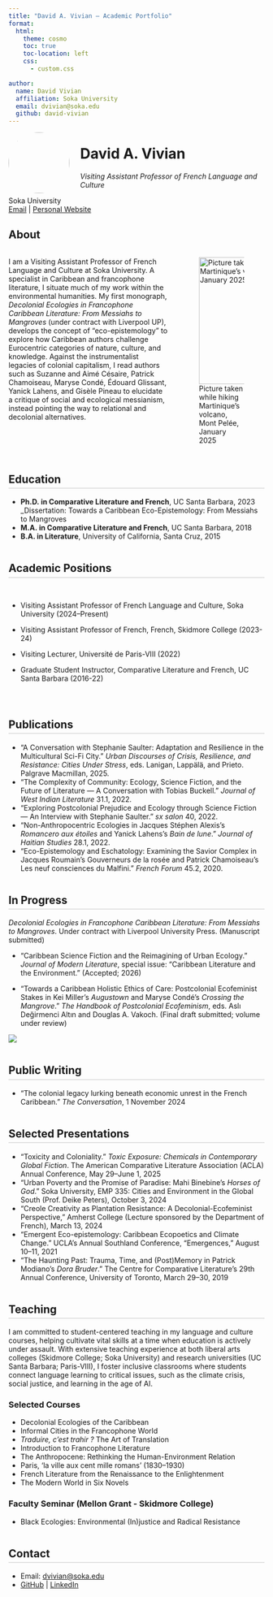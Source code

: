 ```yaml
---
title: "David A. Vivian — Academic Portfolio"
format:
  html:
    theme: cosmo
    toc: true
    toc-location: left
    css: 
      - custom.css

author:
  name: David Vivian
  affiliation: Soka University
  email: dvivian@soka.edu
  github: david-vivian
---
```


![](data/imgs/headshot.png){fig-align="left" width=120px style="border-radius: 50%; margin-right: 1.5em; float: left;"}


# David A. Vivian
_Visiting Assistant Professor of French Language and Culture_

Soka University  
[Email](mailto:dvivian@soka.edu) | [Personal Website](https://david-vivian.github.io)


## About
::: columns
:::: {.column width="65%"}
I am a Visiting Assistant Professor of French Language and Culture at Soka University. A specialist in Caribbean and francophone literature, I situate much of my work within the environmental humanities. My first monograph, _Decolonial Ecologies in Francophone Caribbean Literature: From Messiahs to Mangroves_ (under contract with Liverpool UP), develops the concept of “eco-epistemology” to explore how Caribbean authors challenge Eurocentric categories of nature, culture, and knowledge. Against the instrumentalist legacies of colonial capitalism, I read authors such as Suzanne and Aimé Césaire, Patrick Chamoiseau, Maryse Condé, Édouard Glissant, Yanick Lahens, and Gisèle Pineau to elucidate a critique of social and ecological messianism, instead pointing the way to relational and decolonial alternatives.
::::

:::: {.column width="35%"}
![Picture taken while hiking Martinique’s volcano, Mont Pelée, January 2025](data/imgs/martinique-volcano.png){fig-align="center" width=250px}
::::
:::


## Education {.section-title}

- **Ph.D. in Comparative Literature and French**, UC Santa Barbara, 2023  
  _Dissertation: Towards a Caribbean Eco-Epistemology: From Messiahs to Mangroves
- **M.A. in Comparative Literature and French**, UC Santa Barbara, 2018
- **B.A. in Literature**, University of California, Santa Cruz, 2015


## Academic Positions {.section-title}

::: columns
- Visiting Assistant Professor of French Language and Culture, Soka University (2024–Present)  
 
- Visiting Assistant Professor of French, French, Skidmore College (2023-24)  

- Visiting Lecturer, Université de Paris-VIII (2022)
  
- Graduate Student Instructor, Comparative Literature and French, UC Santa Barbara (2016-22)
  

:::


## Publications {.section-title}

- "A Conversation with Stephanie Saulter: Adaptation and Resilience in the Multicultural Sci-Fi City." _Urban Discourses of Crisis, Resilience, and Resistance: Cities Under Stress_, eds. Lanigan, Lappälä, and Prieto. Palgrave Macmillan, 2025.
- "The Complexity of Community: Ecology, Science Fiction, and the Future of Literature — A Conversation with Tobias Buckell." _Journal of West Indian Literature_ 31.1, 2022.
- "Exploring Postcolonial Prejudice and Ecology through Science Fiction — An Interview with Stephanie Saulter." _sx salon_ 40, 2022.
- "Non-Anthropocentric Ecologies in Jacques Stéphen Alexis’s _Romancero aux étoiles_ and Yanick Lahens’s _Bain de lune_." _Journal of Haitian Studies_ 28.1, 2022.
- "Eco-Epistemology and Eschatology: Examining the Savior Complex in Jacques Roumain’s Gouverneurs de la rosée and Patrick Chamoiseau’s Les neuf consciences du Malfini." _French Forum_ 45.2, 2020.


## In Progress {.section-title}

_Decolonial Ecologies in Francophone Caribbean Literature: From Messiahs to Mangroves_. Under contract with Liverpool University Press. (Manuscript submitted)

- "Caribbean Science Fiction and the Reimagining of Urban Ecology." _Journal of Modern Literature_, special issue: “Caribbean Literature and the Environment.” (Accepted; 2026)

- "Towards a Caribbean Holistic Ethics of Care: Postcolonial Ecofeminist Stakes in Kei Miller’s _Augustown_ and Maryse Condé’s _Crossing the Mangrove_." _The Handbook of Postcolonial Ecofeminism_, eds. Aslı Değirmenci Altın and Douglas A. Vakoch. (Final draft submitted; volume under review)

::: {.column-page}
![](data/imgs/bog.png)
:::


## Public Writing {.section-title}

- "The colonial legacy lurking beneath economic unrest in the French Caribbean." _The Conversation_, 1 November 2024


## Selected Presentations {.section-title}

- "Toxicity and Coloniality." _Toxic Exposure: Chemicals in Contemporary Global Fiction_. The American Comparative Literature Association (ACLA) Annual Conference, May 29–June 1, 2025
- "Urban Poverty and the Promise of Paradise: Mahi Binebine’s _Horses of God_." Soka University, EMP 335: Cities and Environment in the Global South (Prof. Deike Peters), October 3, 2024
- "Creole Creativity as Plantation Resistance: A Decolonial-Ecofeminist Perspective," Amherst College (Lecture sponsored by the Department of French), March 13, 2024
- "Emergent Eco-epistemology: Caribbean Ecopoetics and Climate Change." UCLA’s Annual Southland Conference, “Emergences,” August 10–11, 2021
- "The Haunting Past: Trauma, Time, and (Post)Memory in Patrick Modiano’s _Dora Bruder_." The Centre for Comparative Literature’s 29th Annual Conference, University of Toronto, March 29–30, 2019


## Teaching {.section-title}

I am committed to student-centered teaching in my language and culture courses, helping cultivate vital skills at a time when education is actively under assault. With extensive teaching experience at both liberal arts colleges (Skidmore College; Soka University) and research universities (UC Santa Barbara; Paris-VIII), I foster inclusive classrooms where students connect language learning to critical issues, such as the climate crisis, social justice, and learning in the age of AI.

### Selected Courses
- Decolonial Ecologies of the Caribbean
- Informal Cities in the Francophone World
- _Traduire, c’est trahir ?_ The Art of Translation
- Introduction to Francophone Literature
- The Anthropocene: Rethinking the Human-Environment Relation
- Paris, ‘la ville aux cent mille romans’ (1830–1930)
- French Literature from the Renaissance to the Enlightenment
- The Modern World in Six Novels

### Faculty Seminar (Mellon Grant - Skidmore College)
- Black Ecologies: Environmental (In)justice and Radical Resistance


## Contact {.section-title}

- Email: [dvivian@soka.edu](mailto:dvivian@soka.edu)
- [GitHub](https://github.com/david-vivian) | [LinkedIn](https://linkedin.com/in/david-vivian)

<style>
.section-title {
  margin-top: 2em;
  border-bottom: 2px solid #e0e0e0;
  padding-bottom: 0.2em;
}
</style>
